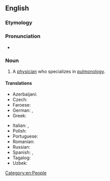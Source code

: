 ==English==

===Etymology===
{{suffix|en|pulmonology|ist}}

===Pronunciation===
* {{rhymes|en|ɒlədʒɪst}}

===Noun===
{{en-noun}}

# A [[physician]] who specializes in [[pulmonology]].
#: {{syn|en|pneumologist|respirologist}}

====Translations====
{{trans-top|a physician who specializes in pulmonology}}
* Azerbaijani: {{t|az|pulmonoloq}}
* Czech: {{t|cs|pneumolog|m}}
* Faroese: {{t|fo|lungalækni|m}}
* German: {{t|de|Lungenarzt|m}}, {{t+|de|Pneumologe|m}}
* Greek: {{t+|el|πνευμονολόγος|m}}
{{trans-mid}}
* Italian: {{t|it|pneumologo|m}}, {{t|it|pneumologa|f}}
* Polish: {{t+|pl|pulmonolog|m|f}}
* Portuguese: {{t|pt|pneumologista|m|f}}
* Romanian: {{t+|ro|pneumolog}}
* Russian: {{t+|ru|пульмоно́лог}}
* Spanish: {{t+|es|neumólogo|m}}, {{t+|es|neumóloga|f}}
* Tagalog: {{t|tl|palabaga}}
* Uzbek: {{t|uz|pulmonolog}}
{{trans-bottom}}

{{c|en|Occupations|Pulmonology}}



[[Category:en:People]]